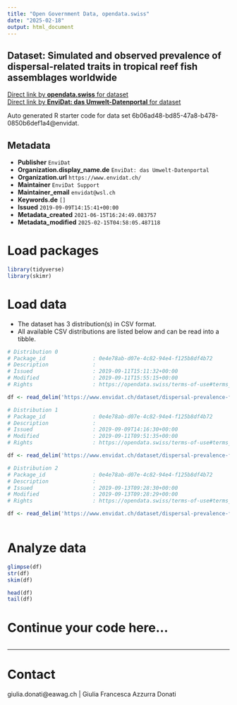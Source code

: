 ```yaml
---
title: "Open Government Data, opendata.swiss"
date: "2025-02-18"
output: html_document
---
```


## Dataset: Simulated and observed prevalence of dispersal-related traits in tropical reef fish assemblages worldwide



[Direct link by **opendata.swiss** for dataset](https://opendata.swiss/de/dataset/simulated-and-observed-prevalence-of-dispersal-related-traits-in-tropical-reef-fish-assemblages)<br>
[Direct link by **EnviDat: das Umwelt-Datenportal** for dataset](https://www.envidat.ch/#/metadata/dispersal-prevalence-fish-traits-assemblages)

Auto generated R starter code for data set 6b06ad48-bd85-47a8-b478-0850b6def1a4@envidat.

## Metadata

- **Publisher** `EnviDat`
- **Organization.display_name.de** `EnviDat: das Umwelt-Datenportal`
- **Organization.url** `https://www.envidat.ch/`
- **Maintainer** `EnviDat Support`
- **Maintainer_email** `envidat@wsl.ch`
- **Keywords.de** `[]`
- **Issued** `2019-09-09T14:15:41+00:00`
- **Metadata_created** `2021-06-15T16:24:49.083757`
- **Metadata_modified** `2025-02-15T04:58:05.487118`


# Load packages

```r

library(tidyverse)
library(skimr)

```

# Load data

-   The dataset has 3 distribution(s) in CSV format.
-   All available CSV distributions are listed below and can be read into a tibble.

```r

# Distribution 0
# Package_id               : 0e4e78ab-d07e-4c82-94e4-f125b8df4b72
# Description              : 
# Issued                   : 2019-09-11T15:11:32+00:00
# Modified                 : 2019-09-11T15:55:15+00:00
# Rights                   : https://opendata.swiss/terms-of-use#terms_by

df <- read_delim('https://www.envidat.ch/dataset/dispersal-prevalence-fish-traits-assemblages/resource/2115cb5b-7557-4897-8892-f109a15eb0c1')

# Distribution 1
# Package_id               : 0e4e78ab-d07e-4c82-94e4-f125b8df4b72
# Description              : 
# Issued                   : 2019-09-09T14:16:30+00:00
# Modified                 : 2019-09-11T09:51:35+00:00
# Rights                   : https://opendata.swiss/terms-of-use#terms_by

df <- read_delim('https://www.envidat.ch/dataset/dispersal-prevalence-fish-traits-assemblages/resource/f554c199-621c-4c60-9566-e3ae1d9479b0')

# Distribution 2
# Package_id               : 0e4e78ab-d07e-4c82-94e4-f125b8df4b72
# Description              : 
# Issued                   : 2019-09-13T09:28:30+00:00
# Modified                 : 2019-09-13T09:28:29+00:00
# Rights                   : https://opendata.swiss/terms-of-use#terms_by

df <- read_delim('https://www.envidat.ch/dataset/dispersal-prevalence-fish-traits-assemblages/resource/a5227230-5514-4bdc-b81d-b38d5aaea5cb')



```

# Analyze data

```r

glimpse(df)
str(df)
skim(df)

head(df)
tail(df)

```

# Continue your code here...

```r

```

------------------------------------------------------------------------

# Contact

giulia.donati@eawag.ch | Giulia Francesca Azzurra Donati
